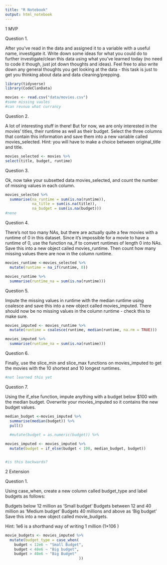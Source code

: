 ```yaml
---
title: "R Notebook"
output: html_notebook
---
```


1 MVP

Question 1.

After you’ve read in the data and assigned it to a variable with a useful name, investigate it. Write down some ideas for what you could do to further investigate/clean this data using what you’ve learned today (no need to code it though, just jot down thoughts and ideas). Feel free to also write down any general thoughts you get looking at the data - this task is just to get you thinking about data and data cleaning/prepping.

```r
library(tidyverse)
library(CodeClanData)
```

```r
movies <- read.csv("data/movies.csv")
#some missing vaules 
#can revnuo what currancy 

```


Question 2.

A lot of interesting stuff in there! But for now, we are only interested in the movies’ titles, their runtime as well as their budget. Select the three columns that contain this information and save them into a new variable called movies_selected. Hint: you will have to make a choice between original_title and title.

```r
movies_selected <- movies %>% 
select(title, budget, runtime) 
```


Question 3.

Ok, now take your subsetted data movies_selected, and count the number of missing values in each column.

```r
movies_selected %>% 
  summarise(na_runtime = sum(is.na(runtime)),
            na_title = sum(is.na(title)),
            na_budget = sum(is.na(budget)))
#none 
```


Question 4.

There’s not too many NAs, but there are actually quite a few movies with a runtime of 0 in this dataset. Since it’s impossible for a movie to have a runtime of 0, use the function na_if to convert runtimes of length 0 into NAs. Save this into a new object called movies_runtime. Then count how many missing values there are now in the column runtime.

```r
movies_runtime <-movies_selected %>% 
  mutate(runtime = na_if(runtime, 0))

movies_runtime %>%
  summarise(runtime_na = sum(is.na(runtime)))
```



Question 5.

Impute the missing values in runtime with the median runtime using coalesce and save this into a new object called movies_imputed. There should now be no missing values in the column runtime - check this to make sure.

```r
movies_imputed <- movies_runtime %>% 
  mutate(runtime = coalesce(runtime, median(runtime, na.rm = TRUE)))

movies_imputed %>% 
  summarise(runtime_na = sum(is.na(runtime)))

```


Question 6.

Finally, use the slice_min and slice_max functions on movies_imputed to get the movies with the 10 shortest and 10 longest runtimes.

```r
#not learned this yet
```


Question 7.

Using the if_else function, impute anything with a budget below $100 with the median budget. Overwrite your movies_imputed so it contains the new budget values.

```r


median_budget <-movies_imputed %>% 
  summarise(median(budget)) %>% 
  pull()

  #mutate(budget = as.numeric(budget)) %>% 
  
movies_imputed <- movies_imputed %>%
  mutate(budget = if_else(budget < 100, median_budget, budget))


#is this backwards?
```



2 Extension


Question 1.

Using case_when, create a new column called budget_type and label budgets as follows:

Budgets below 12 million as ‘Small budget’
Budgets between 12 and 40 million as ‘Medium budget’
Budgets 40 millions and above as ‘Big budget’
Save this into a new object called movie_budgets.

Hint:
1e6 is a shorthand way of writing 1 million (1×106
)

```r
movie_budgets <- movies_imputed %>% 
  mutate(budget_type = case_when(
    budget < 12e6 ~ "Small Budget",
    budget < 40e6 ~ "Big budget",
    budget > 40e6 ~ "Big Budget"
                                 ))
```

